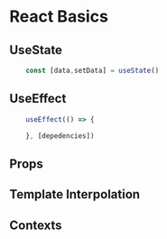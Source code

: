 # React Basics


## UseState


```javascript
    const [data,setData] = useState()
```
## UseEffect
```jsx
    useEffect(() => {

    }, [depedencies])
```
## Props

## Template Interpolation 

## Contexts

##
